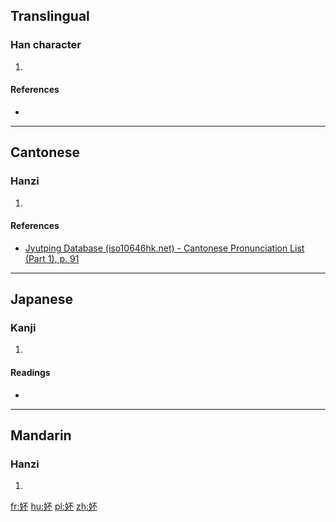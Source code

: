 ==Translingual==

===Han character===
{{Han char|rn=38|rad=女|as=04|sn=7|four=|canj=VMF|ids=⿰女不}}

# {{defn|Han|sort=女04}}

====References====
* {{Han ref|kx=0256.260|dkj=06092|dj=0521.060|hdz=21030.010|uh=599A|ud=22938}}

----

==Cantonese==

===Hanzi===
{{yue-hanzi|jyut=[[fau2]]|y=fau2}}

# {{defn|lang=yue|sort=女04}}

====References====
* [http://www.iso10646hk.net/jp/document/download.jsp Jyutping Database (iso10646hk.net) - Cantonese Pronunciation List (Part 1), p. 91]

----

==Japanese==

===Kanji===
{{ja-kanji|grade=|rs=女04}}

# {{defn|lang=ja|sort=女04}}

====Readings====
* {{ja-readings|on=[[ふう]] (fū), [[はい]] (hai)|kun=}}

----

==Mandarin==

===Hanzi===
{{cmn-hanzi|pin=[[fǒu]] ([[fou3]]), [[pēi]] ([[pei1]])|wg=fou<sup>3</sup>, p'ei<sup>1</sup>}}

# {{defn|lang=cmn|sort=女04}}

[[fr:妚]]
[[hu:妚]]
[[pl:妚]]
[[zh:妚]]